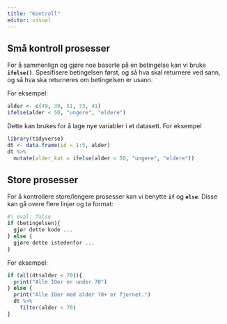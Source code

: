 ```yaml
---
title: "Kontroll"
editor: visual
---
```



## Små kontroll prosesser

For å sammenlign og gjøre noe baserte på en betingelse kan vi bruke **`ifelse()`**. Spesifisere betingelsen først, og så hva skal returnere ved sann, og så hva ska returneres om betingelsen er usann. 

For eksempel:
```r
alder <- c(49, 39, 51, 73, 41)
ifelse(alder < 50, "ungere", "eldere")
```
Dette kan brukes for å lage nye variabler i et datasett. For eksempel

```r
library(tidyverse)
dt <- data.frame(id = 1:5, alder)
dt %>%
  mutate(alder_kat = ifelse(alder < 50, "ungere", "eldere"))
```

## Store prosesser
For å kontrollere store/lengere prosesser kan vi benytte **`if`** og **`else`**. Disse kan gå overe flere linjer og ta format:
```r
#| eval: false
if (betingelsen){
  gjør dette kode ...
} else {
  gjøre dette istedenfor ...
}
```

For eksempel:
```r
if (all(dt$alder < 70)){
  print("Alle IOer er under 70")
} else {
  print("Alle IOer med alder 70+ er fjernet.")
  dt %>% 
    filter(alder < 70)
}
```

